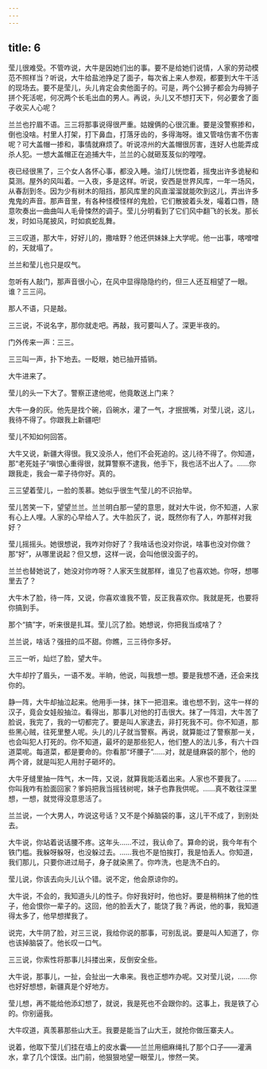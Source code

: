 ```yaml
---
---
---
```

title: 6
---



莹儿很难受。不管咋说，大牛是因她们出的事。要不是给她们说情，人家的劳动模范不照样当？听说，大牛给盐池挣足了面子，每次省上来人参观，都要到大牛干活的现场去。要不是莹儿，头儿肯定会卖他面子的。可是，两个公狮子都会为母狮子拼个死活呢，何况两个长毛出血的男人。再说，头儿又不想打天下，何必要舍了面子收买人心呢？

兰兰也拧眉不语。三三将那事说得很严重。姑嫂俩的心很沉重。要是没警察掺和，倒也没啥。村里人打架，打下鼻血，打落牙齿的，多得海呀。谁又管啥伤害不伤害呢？可大盖帽一掺和，事情就麻烦了。听说凉州的大盖帽很厉害，连好人也能弄成杀人犯。一想大盖帽正在追捕大牛，兰兰的心就砸芨芨似的嘡嘡。

夜已经很黑了，三个女人各怀心事，都没入睡。油灯儿恍惚着，摇曳出许多诡秘和莫测。屋外的风叫着。一入夜，多是这样。听说，安西是世界风库，一年一场风，从春刮到冬。因为少有树木的阻挡，那风库里的风直溜溜就能吹到这儿，弄出许多鬼鬼的声音。那声音里，有各种怪模怪样的鬼脸，它们散披着头发，嘬着口唇，随意吹奏出一曲曲叫人毛骨悚然的调子。莹儿分明看到了它们风中翻飞的长发。那长发，时如马尾披风，时如疯蛇乱舞。

三三叹道，那大牛，好好儿的，撒啥野？他还供妹妹上大学呢。他一出事，喀噌噌的，天就塌了。

兰兰和莹儿也只是叹气。

忽听有人敲门，那声音很小心，在风中显得隐隐约约，但三人还互相望了一眼。谁？三三问。

那人不语，只是敲。

三三说，不说名字，那你就走吧。再敲，我可要叫人了。深更半夜的。

门外传来一声：三三。

三三叫一声，扑下地去。一眨眼，她已抽开插销。

大牛进来了。

莹儿的头一下大了。警察正逮他呢，他竟敢送上门来？

大牛一身的灰。他先是找个碗，舀碗水，灌了一气，才抿抿嘴，对莹儿说，这儿，我待不得了。你跟我上新疆吧!

莹儿不知如何回答。

大牛又说，新疆大得很。我又没杀人，他们不会死追的。这儿待不得了。你知道，那“老死娃子”嗔恨心重得很，就算警察不逮我，他手下，我也活不出人了。……你跟我走，我会一辈子待你好。真的。

三三望着莹儿，一脸的羡慕。她似乎很生气莹儿的不识抬举。

莹儿苦笑一下，望望兰兰。兰兰明白那一望的意思，就对大牛说，你不知道，人家有心上人哩。人家的心早给人了。大牛脸灰了，说，既然你有了人，咋那样对我好？

莹儿摇摇头。她很想说，我咋对你好了？我啥话也没对你说，啥事也没对你做？那“好”，从哪里说起？但又想，这样一说，会叫他很没面子的。

兰兰也替她说了，她没对你咋呀？人家天生就那样，谁见了也喜欢她。你呀，想哪里去了？

大牛木了脸，待一阵，又说，你喜欢谁我不管，反正我喜欢你。我就是死，也要将你搞到手。

那个“搞”字，听来很是扎耳。莹儿沉了脸。她想说，你把我当成啥了？

兰兰说，啥话？强扭的瓜不甜。你瞧，三三待你多好。

三三一听，灿烂了脸，望大牛。

大牛却拧了眉头，一语不发。半晌，他说，叫我想一想。要是我想不通，还会来找你的。

静一阵，大牛却抽泣起来。他用手一抹，抹下一把泪来。谁也想不到，这牛一样的汉子，竟会女娃般抽泣。看得出，那事儿对他的打击很大。抹了一阵泪，大牛苦了脸说，我完了，我的一切都完了。要是叫人家逮去，非打死我不可。你不知道，那些黑心贼，往死里整人呢。头儿的儿子就当警察。再说，就算能过了警察那一关，也会叫犯人打死的。你不知道，最坏的是那些犯人，他们整人的法儿多，有六十四道菜呢。每道菜，都是要命的。你看那“坏腰子”……对，就是缝麻袋的那个，他的两个肾，就是叫犯人用肘子砸坏的。

大牛牙缝里抽一阵气，木一阵，又说，就算我能活着出来。人家也不要我了。……你叫我咋有脸面回家？爹妈把我当摇钱树呢，妹子也靠我供呢。……真不敢往深里想，一想，就觉得没意思活了。

兰兰说，一个大男人，咋说这号话？又不是个掉脑袋的事，这儿干不成了，到别处去。

大牛说，你站着说话腰不疼。这年头……不过，我认命了。算命的说，我今年有个铁门槛。我躲呀躲呀，也没躲过去。……我也不是怕挨打，我是怕丢人。你知道，我们那儿，只要你进过局子，身子就染黑了。你咋洗，也是洗不白的。

莹儿说，你该去向头儿认个错。说不定，他会原谅你的。

大牛说，不会的，我知道头儿的性子。你好我好时，他也好。要是稍稍抹了他的性子，他会恨你一辈子的。这回，他的脸丢大了，能饶了我？再说，他的事，我知道得太多了，他早想撵我了。

说完，大牛阴了脸，对三三说，我给你说的那事，可别乱说。要是叫人知道了，你也该掉脑袋了。他长叹一口气。

三三说，你索性将那事儿抖搂出来，反倒安全些。

大牛说，那事儿，一扯，会扯出一大串来。我也正想咋办呢。又对莹儿说，……你也好好想想，新疆真是个好地方。

莹儿想，再不能给他添幻想了，就说，我是死也不会跟你的。这事上，我是铁了心的。你别逼我。

大牛叹道，真羡慕那些山大王。我要是能当了山大王，就抢你做压寨夫人。

说着，他取下莹儿们挂在墙上的皮水囊——兰兰用细麻绳扎了那个口子——灌满水，拿了几个馍馍。出门前，他狠狠地望一眼莹儿，惨然一笑。